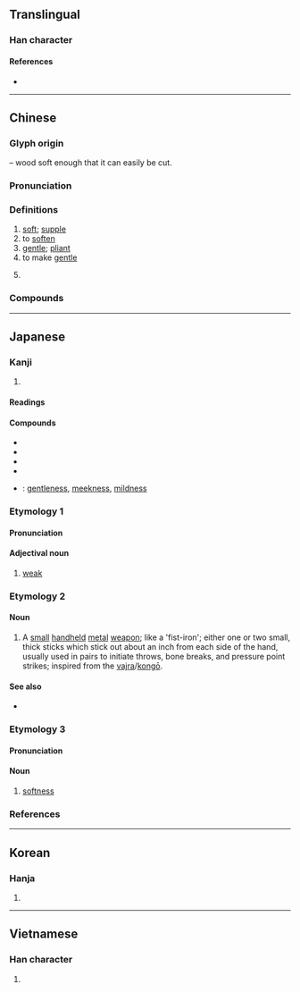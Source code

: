 {{character info/new}}
==Translingual==

===Han character===
{{Han char|rn=75|rad=木|as=05|sn=9|four=17904|canj=NHD|ids=⿱矛木}}

====References====
* {{Han ref|kx=0519.050|dkj=14622|dj=0907.040|hdz=21192.020|uh=67D4|ud=26580|bh=AC58|bd=44120}}

----

==Chinese==
{{zh-forms}}

===Glyph origin===
{{Han etym}}
{{Han compound|矛|木|t2=tree|ls=ic}} – wood soft enough that it can easily be cut.

===Pronunciation===
{{zh-pron
|m=róu
|c=jau4
|mn=qz,tp,xm:liû/kh,zz:jiû
|mc=y
|oc=y
|ma=
|cat=a,v,pn
}}

===Definitions===
{{zh-hanzi}}

# [[soft]]; [[supple]]
# to [[soften]]
# [[gentle]]; [[pliant]]
# to make [[gentle]]
# {{zh-div|州}} {{zh-div|柔佛|[[Johor]]}}

===Compounds===
{{zh-der|柔腸寸斷|柔道|柔和|柔滑|柔麻|柔美|柔媚|柔嫩|柔懦|柔情|柔韌|柔軟|柔軟體操|柔潤|柔弱|柔聲|柔順|柔婉|柔細|柔中有剛|柔術|克柔|吐剛茹柔|剛柔|剛柔並濟|內柔外剛|外剛內柔|剛柔相濟|優柔寡斷|以柔克剛|優柔|嬌柔|以柔制剛|外柔內剛|善柔|俠骨柔腸|柔遠|懷柔|溫柔鄉|柔心弱骨|柔若無骨|柔能克剛|摧剛為柔|柔遠能邇|柔嘉|柔情萬千|柔枝嫩葉|柔性憲法|柔腸百轉|柔翰|柔柯|柔腸百結|柔日|溫柔敦厚|柔荑|柔能制剛|桑柔|柔色|柔性勸導|柔化|玉柔|玉軟花柔|柔茹寡斷|柔茹剛吐|柔懦寡斷|柔腸|柔條|柔握|溫柔|柔情密意|柔聲下氣|柔然|柔毫|柔情綽態|柔克|柔光鏡|柔舌|陰柔害物|繞指柔|韋柔|鐵骨柔情|輕柔|茹柔吐剛|纖柔|細柔|腼腆溫柔|軟柔柔|輯柔}}

----

==Japanese==

===Kanji===
{{ja-kanji|grade=c|rs=木05}}

# {{defn|lang=ja|sort=木05}}

====Readings====
{{ja-readings
|goon=にゅう<にう
|kanon=じゅう<じう
|kun=やわ-らか<やは-らか, やわ-らかい<やは-らかい, やわ-らげる<やは-らげる, やわ-らぐ<やは-らぐ
}}

====Compounds====
{{der-top|Compounds}}
* {{ja-r|柔術|じゅうじゅつ}}
* {{ja-r|柔順|じゅうじゅん}}
* {{ja-r|柔道|じゅうどう}}
* {{ja-r|柔軟|じゅうなん}}
* {{ja-r|柔和|にゅうわ}}: [[gentleness]], [[meekness]], [[mildness]]
{{der-bottom}}

===Etymology 1===
{{ja-kanjitab|やわ|yomi=k}}

====Pronunciation====
{{ja-pron|yomi=k|やわ|acc=1|acc_ref=DJR,NHK}}

====Adjectival noun====
{{ja-adj|infl=na|やわ|hhira=やは}}

# [[weak]]

===Etymology 2===

====Noun====
{{ja-noun|やわら|hhira=やはら}}

# A [[small]] [[handheld]] [[metal]] [[weapon]]; like a 'fist-iron'; either one or two small, thick sticks which stick out about an inch from each side of the hand, usually used in pairs to initiate throws, bone breaks, and pressure point strikes; inspired from the [[vajra]]/[[kongō]].

====See also====
* {{pedialite|柔|lang=ja}}

===Etymology 3===
{{ja-kanjitab|じゅう|yomi=o}}

====Pronunciation====
{{ja-pron|yomi=kanon|じゅう|acc=1|acc_ref=DJR,NHK}}

====Noun====
{{ja-noun|じゅう|hhira=じう}}

# [[softness]]

===References===
<references/>

----

==Korean==

===Hanja===
{{ko-hanja|hangeul=[[유]]|eumhun=|rv=yu|mr=yu|y=yu}}

# {{defn|lang=ko|sort=木05}}

----

==Vietnamese==

===Han character===
{{vi-hantu|[[nhu]]|rs=木05}}

# {{defn|lang=vi|sort=木05}}